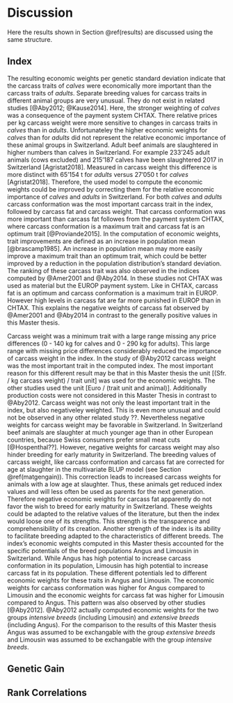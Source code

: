 # Discussion {#discussion}

Here the results shown in Section \@ref(results) are discussed using the same structure.


## Index {#indexdiscussion}

The resulting economic weights per genetic standard deviation indicate that the carcass traits of *calves* were economically more important than the carcass traits of *adults*.
Separate breeding values for carcass traits in different animal groups are very unusual.
They do not exist in related studies [@Aby2012; @Kause2014].
Here, the stronger weighting of *calves* was a consequence of the payment system CHTAX.
There relative prices per kg carcass weight were more sensitive to changes in carcass traits in *calves* than in *adults*.
Unfortunateley the higher economic weights for *calves* than for *adults* did not represent the relative economic importance of these animal groups in Switzerland.
Adult beef animals are slaughtered in higher numbers than calves in Switzerland.
For example 233'245 adult animals (cows excluded) and 215'187 calves have been slaughtered 2017 in Switzerland [Agristat2018].
Measured in carcass weight this difference is more distinct with 65'154 t for *adults* versus 27'050 t for *calves* [Agristat2018].
Therefore, the used model to compute the economic weights could be improved by correcting them for the relative economic importance of *calves* and *adults* in Switzerland.
For both *calves* and *adults* carcass conformation was the most important carcass trait in the index, followed by carcass fat and carcass weight.
That carcass conformation was more important than carcass fat followes from the payment system CHTAX, where carcass conformation is a maximum trait and carcass fat is an optimum trait [@Proviande2015].
In the computation of economic weights, trait improvements are defined as an increase in population mean [@brascamp1985].
An increase in population mean may more easily improve a maximum trait than an optimum trait, which could be better improved by a reduction in the population distribution's standard deviation.
The ranking of these carcass trait was also observed in the indices computed by @Amer2001 and @Aby2014.
In these studies not CHTAX was used as material but the EUROP payment system.
Like in CHTAX, carcass fat is an optimum and carcass conformation is a maximum trait in EUROP.
However high levels in carcass fat are far more punished in EUROP than in CHTAX.
This explains the negative weights of carcass fat observed by @Amer2001 and @Aby2014 in contrast to the generally positive values in this Master thesis.

Carcass weight was a minimum trait with a large range missing any price differences (0 - 140 kg for calves and 0 - 290 kg for adults).
This large range with missing price differences considerably reduced the importance of carcass weight in the index.
In the study of @Aby2012 carcass weight was the most important trait in the computed index.
The most important reason for this different result may be that in this Master thesis the unit [(Sfr. / kg carcass weight) / trait unit] was used for the economic weights.
The other studies used the unit [Euro / (trait unit and animal)].
Additionally production costs were not considered in this Master Thesis in contrast to @Aby2012.
Carcass weight was not only the least important trait in the index, but also negativeley weighted.
This is even more unusual and could not be observed in any other related study ??.
Nevertheless negative weights for carcass weight may be favorable in Switzerland.
In Switzerland beef animals are slaughter at much younger age than in other European countries, because Swiss consumers prefer small meat cuts [@Hospenthal??].
However, negative weights for carcass weight may also hinder breeding for early maturity in Switzerland.
The breeding values of carcass weight, like carcass conformation and carcass fat are corrected for age at slaughter in the multivariate BLUP model (see Section \@ref(matgengain)).
This correction leads to increased carcass weights for animals with a low age at slaughter.
Thus, these animals get reduced index values and will less often be used as parents for the next generation.
Therefore negative economic weights for carcass fat apparently do not favor the wish to breed for early maturity in Switzerland.
These weights could be adapted to the relative values of the literature, but then the index would loose one of its strengths.
This strength is the transparence and comprehensibility of its creation.
Another strength of the index is its ability to facilitate breeding adapted to the characteristics of different breeds.
The index's economic weights computed in this Master thesis accounted for the specific potentials of the breed populations Angus and Limousin in Switzerland.
While Angus has high potential to increase carcass conformation in its population, Limousin has high potential to increase carcass fat in its population.
These different potentials led to different economic weights for these traits in Angus and Limousin.
The economic weights for carcass conformation was higher for Angus compared to Limousin and the economic weights for carcass fat was higher for Limousin compared to Angus.
This pattern was also observed by other studies [@Aby2012].
@Aby2012 actually computed economic weights for the two groups *intensive breeds* (including Limousin) and *extensive breeds* (including Angus).
For the comparison to the results of this Master thesis Angus was assumed to be exchangable with the group *extensive breeds* and Limousin was assumed to be exchangable with the group *intensive breeds*.

## Genetic Gain {#gengaindiscussion}



## Rank Correlations



